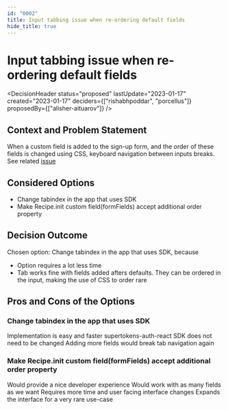 ```yaml
---
id: "0002"
title: Input tabbing issue when re-ordering default fields
hide_title: true
---
```



# Input tabbing issue when re-ordering default fields

<DecisionHeader status="proposed" lastUpdate="2023-01-17" created="2023-01-17" deciders={["rishabhpoddar", "porcellus"]} proposedBy={["alisher-aituarov"]} />

## Context and Problem Statement

When a custom field is added to the sign-up form, and the order of these fields is changed using CSS, keyboard navigation between inputs breaks. See related [issue](https://github.com/supertokens/supertokens-auth-react/issues/634)

## Considered Options

* Change tabindex in the app that uses SDK
* Make Recipe.init custom field(formFields) accept additional order property


## Decision Outcome

Chosen option: Change tabindex in the app that uses SDK, because

* Option requires a lot less time
* Tab works fine with fields added afters defaults. They can be ordered in the input, making the use of CSS to order rare

## Pros and Cons of the Options

### Change tabindex in the app that uses SDK

<ArgumentPro> Implementation is easy and faster </ArgumentPro>
<ArgumentPro> supertokens-auth-react SDK does not need to be changed </ArgumentPro>
<ArgumentCon> Adding more fields would break tab navigation again </ArgumentCon>

### Make Recipe.init custom field(formFields) accept additional order property

<ArgumentPro> Would provide a nice developer experience </ArgumentPro>
<ArgumentPro> Would work with as many fields as we want </ArgumentPro>
<ArgumentCon> Requires more time and user facing interface changes </ArgumentCon>
<ArgumentCon> Expands the interface for a very rare use-case </ArgumentCon>